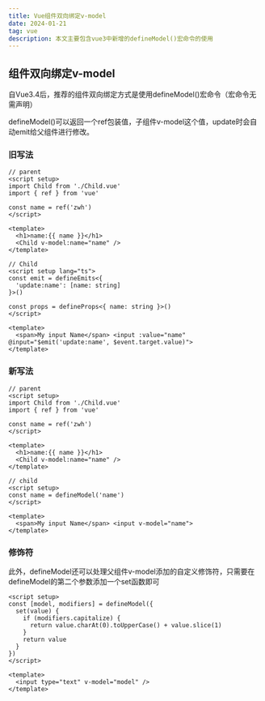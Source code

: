 ```yaml
---
title: Vue组件双向绑定v-model
date: 2024-01-21
tag: vue
description: 本文主要包含vue3中新增的defineModel()宏命令的使用
---
```


## 组件双向绑定v-model

自Vue3.4后，推荐的组件双向绑定方式是使用defineModel()宏命令（宏命令无需声明）

defineModel()可以返回一个ref包装值，子组件v-model这个值，update时会自动emit给父组件进行修改。



### 旧写法

```vue
// parent
<script setup>
import Child from './Child.vue'
import { ref } from 'vue'

const name = ref('zwh')
</script>

<template>
  <h1>name:{{ name }}</h1>
  <Child v-model:name="name" />
</template>
```

```vue
// Child
<script setup lang="ts">
const emit = defineEmits<{
  'update:name': [name: string]
}>()

const props = defineProps<{ name: string }>()
</script>

<template>
  <span>My input Name</span> <input :value="name" @input="$emit('update:name', $event.target.value)">
</template>
```



### 新写法

```vue
// parent
<script setup>
import Child from './Child.vue'
import { ref } from 'vue'

const name = ref('zwh')
</script>

<template>
  <h1>name:{{ name }}</h1>
  <Child v-model:name="name" />
</template>
```

```vue
// child
<script setup>
const name = defineModel('name')
</script>

<template>
  <span>My input Name</span> <input v-model="name">
</template>
```

### 修饰符

此外，defineModel还可以处理父组件v-model添加的自定义修饰符，只需要在defineModel的第二个参数添加一个set函数即可

```vue
<script setup>
const [model, modifiers] = defineModel({
  set(value) {
    if (modifiers.capitalize) {
      return value.charAt(0).toUpperCase() + value.slice(1)
    }
    return value
  }
})
</script>

<template>
  <input type="text" v-model="model" />
</template>
```

